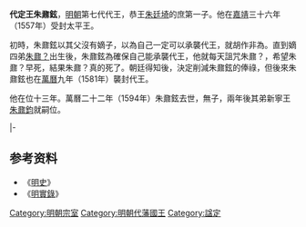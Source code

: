 '''代定王朱鼐鉉'''{{BD|1557年||1594年|catIdx=Z}}，[[明朝|明朝]]第七代代王，恭王[[朱廷埼|朱廷埼]]的庶第一子。他在[[嘉靖|嘉靖]]三十六年（1557年）受封太平王。

初時，朱鼐鉉以其父沒有嫡子，以為自己一定可以承襲代王，就胡作非為。直到嫡四弟[[代世子_(朱廷埼四子)|朱鼐？]]出生後，朱鼐鉉為確保自己能承襲代王，他就每天詛咒朱鼐？，希望朱鼐？早死，結果朱鼐？真的死了。朝廷得知後，決定削減朱鼐鉉的俸祿，但後來朱鼐鉉也在[[萬曆|萬曆]]九年（1581年）襲封代王。

他在位十三年。萬曆二十二年（1594年）朱鼐鉉去世，無子，兩年後其弟新寧王[[朱鼐鈞_(代王)|朱鼐鈞]]就嗣位。

{{s-start}}
{{s-none|無|[[明朝|明政府]]封之}}
{{s-ttl|title=[[明朝藩王列表_(代王系)#太平國|明太平國國王]]|years=1557年－1581年}}
{{s-none|無|襲封代國，封國廢除}}
|-
{{s-bef|before=父恭王[[朱廷埼|朱廷埼]]}}
{{s-ttl|title=[[明朝藩王列表_(代王系)|明代國國王]]|years=1581年－1594年}}
{{s-after|弟[[朱鼐鈞_(代王)|朱鼐鈞]]}}
{{end}}

==参考资料==
*《[[明史|明史]]》
*《[[明實錄|明實錄]]》

[[Category:明朝宗室|Category:明朝宗室]]
[[Category:明朝代藩國王|Category:明朝代藩國王]]
[[Category:諡定|Category:諡定]]